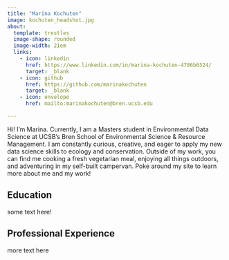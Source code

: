 ```yaml
---
title: "Marina Kochuten"
image: kochuten_headshot.jpg
about:
  template: trestles
  image-shape: rounded
  image-width: 21em
  links:
    - icon: linkedin
      href: https://www.linkedin.com/in/marina-kochuten-4786b6324/
      target: _blank
    - icon: github
      href: https://github.com/marinakochuten
      target: _blank
    - icon: envelope
      href: mailto:marinakochuten@bren.ucsb.edu

---
```


Hi! I’m Marina. Currently, I am a Masters student in Environmental Data Science at UCSB’s Bren School of Environmental Science & Resource Management. I am constantly curious, creative, and eager to apply my new data science skills to ecology and conservation. Outside of my work, you can find me cooking a fresh vegetarian meal, enjoying all things outdoors, and adventuring in my self-built campervan. Poke around my site to learn more about me and my work! 

## Education

some text here!

## Professional Experience

more text here
